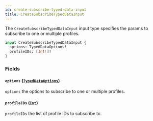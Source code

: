 ```yaml
---
id: create-subscribe-typed-data-input
title: CreateSubscribeTypedDataInput
---
```



The `CreateSubscribeTypedDataInput` input type specifies the params to subscribe to one or multiple profiles.

```graphql
input CreateSubscribeTypedDataInput {
  options: TypedDataOptions!
  profileIDs: [Int!]!
}
```


### Fields

#### `options` ([`TypedDataOptions`](/cyberconnect/reference/inputs/typed-data-options))

`options` the options to subscribe to one or multiple profiles.


#### `profileIDs` ([`Int`](/cyberconnect/reference/scalars/int))

`profileIDs` the list of profile IDs to subscribe to.




